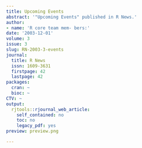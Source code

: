 ```yaml
---
title: Upcoming Events
abstract: '"Upcoming Events" published in R News.'
author:
- name: 'R core team mem- bers:'
date: '2003-12-01'
volume: 3
issue: 3
slug: RN-2003-3-events
journal:
  title: R News
  issn: 1609-3631
  firstpage: 42
  lastpage: 42
packages:
  cran: ~
  bioc: ~
CTV: ~
output:
  rjtools::rjournal_web_article:
    self_contained: no
    toc: no
    legacy_pdf: yes
preview: preview.png

---
```

